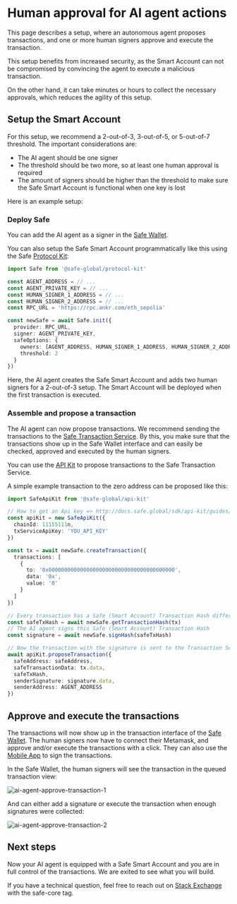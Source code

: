 
# Human approval for AI agent actions

This page describes a setup, where an autonomous agent proposes transactions, and one or more human signers approve and execute the transaction.

This setup benefits from increased security, as the Smart Account can not be compromised by convincing the agent to execute a malicious transaction.

On the other hand, it can take minutes or hours to collect the necessary approvals, which reduces the agility of this setup.

## Setup the Smart Account

For this setup, we recommend a 2-out-of-3, 3-out-of-5, or 5-out-of-7 threshold.
The important considerations are:

* The AI agent should be one signer
* The threshold should be two more, so at least one human approval is required
* The amount of signers should be higher than the threshold to make sure the Safe Smart Account is functional when one key is lost

<Steps>

Here is an example setup:

### Deploy Safe

You can add the AI agent as a signer in the [Safe Wallet](https://app.safe.global/).

You can also setup the Safe Smart Account programmatically like this using the Safe [Protocol Kit](./../../sdk/protocol-kit.mdx):

```typescript
import Safe from '@safe-global/protocol-kit'

const AGENT_ADDRESS = // ...
const AGENT_PRIVATE_KEY = // ...
const HUMAN_SIGNER_1_ADDRESS = // ...
const HUMAN_SIGNER_2_ADDRESS = // ...
const RPC_URL = 'https://rpc.ankr.com/eth_sepolia'

const newSafe = await Safe.init({
  provider: RPC_URL,
  signer: AGENT_PRIVATE_KEY,
  safeOptions: {
    owners: [AGENT_ADDRESS, HUMAN_SIGNER_1_ADDRESS, HUMAN_SIGNER_2_ADDRESS],
    threshold: 2
  }
})
```

Here, the AI agent creates the Safe Smart Account and adds two human signers for a 2-out-of-3 setup.
The Smart Account will be deployed when the first transaction is executed.

### Assemble and propose a transaction

The AI agent can now propose transactions.
We recommend sending the transactions to the [Safe Transaction Service](./../../../core-api/transaction-service-overview.mdx).
By this, you make sure that the transactions show up in the Safe Wallet interface and can easily be checked, approved and executed by the human signers.

You can use the [API Kit](./../../sdk/api-kit.mdx) to propose transactions to the Safe Transaction Service.

A simple example transaction to the zero address can be proposed like this:

```typescript
import SafeApiKit from '@safe-global/api-kit'

// How to get an Api key => http://docs.safe.global/sdk/api-kit/guides/how-to-use-api-keys
const apiKit = new SafeApiKit({
  chainId: 11155111n,
  txServiceApiKey: 'YOU_API_KEY'
})

const tx = await newSafe.createTransaction({
  transactions: [
    {
      to: '0x0000000000000000000000000000000000000000',
      data: '0x',
      value: '0'
    }
  ]
})

// Every transaction has a Safe (Smart Account) Transaction Hash different than the final transaction hash
const safeTxHash = await newSafe.getTransactionHash(tx)
// The AI agent signs this Safe (Smart Account) Transaction Hash
const signature = await newSafe.signHash(safeTxHash)

// Now the transaction with the signature is sent to the Transaction Service with the Api Kit:
await apiKit.proposeTransaction({
  safeAddress: safeAddress,
  safeTransactionData: tx.data,
  safeTxHash,
  senderSignature: signature.data,
  senderAddress: AGENT_ADDRESS
})
```

## Approve and execute the transactions

The transactions will now show up in the transaction interface of the [Safe Wallet](https://app.safe.global).
The human signers now have to connect their Metamask, and approve and/or execute the transactions with a click.
They can also use the [Mobile App](https://help.safe.global/en/articles/40844-sign-transactions) to sign the transactions.

In the Safe Wallet, the human signers will see the transaction in the queued transaction view:

![ai-agent-approve-transaction-1](../../../assets/ai-agent-approve-transaction-1.png)

And can either add a signature or execute the transaction when enough signatures were collected:

![ai-agent-approve-transaction-2](../../../assets/ai-agent-approve-transaction-2.png)

</Steps>

## Next steps
Now your AI agent is equipped with a Safe Smart Account and you are in full control of the transactions.
We are exited to see what you will build.

If you have a technical question, feel free to reach out on [Stack Exchange](https://ethereum.stackexchange.com/questions/tagged/safe-core) with the safe-core tag.